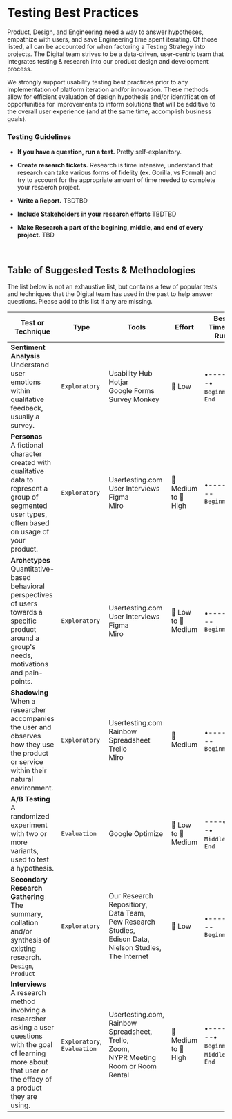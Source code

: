 
<Meta title="Best Practices/Testing" />

# Testing Best Practices

Product, Design, and Engineering need a way to answer hypotheses, empathize with users, and save Engineering time spent iterating. Of those listed, all can be accounted for when factoring a Testing Strategy into projects. The Digital team strives to be a data-driven, user-centric team that integrates testing & research into our product design and development process.

We strongly support usability testing best practices prior to any implementation of platform iteration and/or innovation. These methods allow for efficient evaluation of design hypothesis and/or identification of opportunities for improvements to inform solutions that will be additive to the overall user experience (and at the same time, accomplish business goals).

### Testing Guidelines

* **If you have a question, run a test.** Pretty self-explanitory.

* **Create research tickets.** Research is time intensive, understand that research can take various forms of fidelity (ex. Gorilla, vs Formal) and try to account for the appropriate amount of time needed to complete your resaerch project.

* **Write a Report.** TBDTBD

* **Include Stakeholders in your research efforts** TBDTBD

* **Make Research a part of the begining, middle, and end of every project.** TBD

<br/>

## Table of Suggested Tests & Methodologies
The list below is not an exhaustive list, but contains a few of popular tests and techniques that the Digital team has used in the past to help answer questions. Please add to this list if any are missing. 

| Test or Technique  | Type | Tools | Effort | Best Time to Run |
|--------------------|------|-------|--------|------------------|
| **Sentiment Analysis**<br/> Understand user emotions within qualitative feedback, usually a survey. | `Exploratory` | Usability Hub <br/> Hotjar <br/> Google Forms <br/>Survey Monkey | 💚 Low | &bull;-------&bull; <br/> `Beginning`, `End` |
| **Personas**<br/> A fictional character created with qualitative data to represent a group of segmented user types, often based on usage of your product. | `Exploratory` | Usertesting.com <br/> User Interviews <br/> Figma <br/> Miro | 🔸 Medium to 🔺 High | &bull;-------- <br/> `Beginning` |
| **Archetypes**<br/> Quantitative-based behavioral perspectives of users towards a specific product around a group's needs, motivations and pain-points.   | `Exploratory` | Usertesting.com <br/> User Interviews <br/> Figma <br/> Miro | 💚 Low to 🔸 Medium |&bull;-------- <br/>  `Beginning` |
| **Shadowing**<br/> When a researcher accompanies the user and observes how they use the product or service within their natural environment.  | `Exploratory` | Usertesting.com <br/> Rainbow Spreadsheet <br/> Trello <br/> Miro | 🔸 Medium | &bull;-------- <br/> `Beginning` |
| **A/B Testing**<br/> A randomized experiment with two or more variants, used to test a hypothesis.   | `Evaluation` | Google Optimize | 💚 Low to 🔸 Medium | ----&bull;---&bull; <br/> `Middle`, `End` |
| **Secondary Research Gathering**<br/> The summary, collation and/or synthesis of existing research.  <br/>`Design`, `Product` | `Exploratory` | Our Research Repositiory, <br/> Data Team,<br/> Pew Research Studies,<br/> Edison Data,<br/> Nielson Studies,<br/> The Internet | 💚 Low | &bull;-------- <br/> `Beginning` |
| **Interviews**<br/> A research method involving a researcher asking a user questions with the goal of learning more about that user or the effacy of a product they are using.   | `Exploratory`, `Evaluation` | Usertesting.com,<br/> Rainbow Spreadsheet,<br/> Trello, <br/> Zoom, <br/> NYPR Meeting Room or Room Rental | 🔸 Medium to 🔺 High | &bull;----&bull;---&bull; <br/> `Beginning`, `Middle`, `End` |

